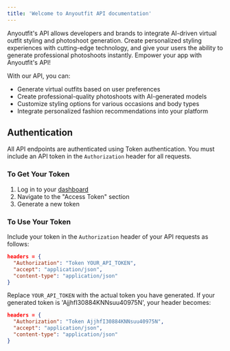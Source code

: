 ```yaml
---
title: 'Welcome to Anyoutfit API documentation'
---
```


Anyoutfit's API allows developers and brands to integrate AI-driven virtual outfit styling and photoshoot generation. Create personalized styling experiences with cutting-edge technology, and give your users the ability to generate professional photoshoots instantly. Empower your app with Anyoutfit's API!

With our API, you can:
- Generate virtual outfits based on user preferences
- Create professional-quality photoshoots with AI-generated models
- Customize styling options for various occasions and body types
- Integrate personalized fashion recommendations into your platform

## Authentication

All API endpoints are authenticated using Token authentication. You must include an API token in the `Authorization` header for all requests.

### To Get Your Token

1. Log in to your [dashboard](https://api.anyoutfit.ai)
2. Navigate to the "Access Token" section
3. Generate a new token

### To Use Your Token

Include your token in the `Authorization` header of your API requests as follows:

```json
headers = {
  "Authorization": "Token YOUR_API_TOKEN",
  "accept": "application/json",
  "content-type": "application/json"
}
```

Replace `YOUR_API_TOKEN` with the actual token you have generated. If your generated token is 'AjjhfI30884KNNsuu40975N',
your header becomes:

```json
headers = {
  "Authorization": "Token AjjhfI30884KNNsuu40975N",
  "accept": "application/json",
  "content-type": "application/json"
}
```
